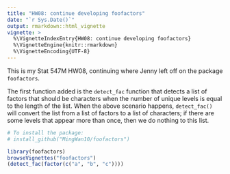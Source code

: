 ```yaml
---
title: "HW08: continue developing foofactors"
date: "`r Sys.Date()`"
output: rmarkdown::html_vignette
vignette: >
  %\VignetteIndexEntry{HW08: continue developing foofactors}
  %\VignetteEngine{knitr::rmarkdown}
  %\VignetteEncoding{UTF-8}
---
```


This is my Stat 547M HW08, continuing where Jenny left off on the package `foofactors`.

The first function added is the `detect_fac` function that detects a list of factors that should be characters when the number of unique levels is equal to the length of the list. When the above scenario happens, `detect_fac()` will convert the list from a list of factors to a list of characters; if there are some levels that appear more than once, then we do nothing to this list.

```r
# To install the package:
# install_github("MingWan10/foofactors")

library(foofactors)
browseVignettes("foofactors")
(detect_fac(factor(c("a", "b", "c"))))
```

